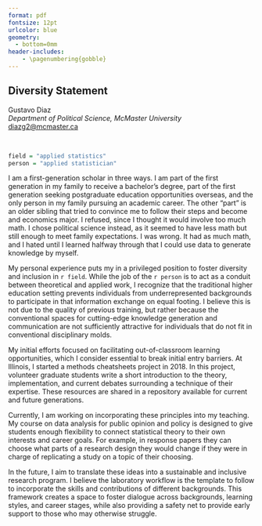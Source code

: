 ```yaml
---
format: pdf
fontsize: 12pt
urlcolor: blue
geometry:
  - bottom=0mm
header-includes:
    - \pagenumbering{gobble}
---
```

## Diversity Statement

Gustavo Diaz  
*Department of Political Science, McMaster University*  
<diazg2@mcmaster.ca>  
\hrule

&nbsp;

```r
field = "applied statistics"
person = "applied statistician"
```


I am a first-generation scholar in three ways. I am part of the first generation in my family to receive a bachelor's degree, part of the first generation seeking postgraduate education opportunities overseas, and the only person in my family pursuing an academic career. The other "part" is an older sibling that tried to convince me to follow their steps and become and economics major. I refused, since I thought it would involve too much math. I chose political science instead, as it seemed to have less math but still enough to meet family expectations. I was wrong. It had as much math, and I hated until I learned halfway through that I could use data to generate knowledge by myself.

My personal experience puts my in a privileged position to foster diversity and inclusion in `r field`. While the job of the `r person` is to act as a conduit between theoretical and applied work, I recognize that the traditional higher education setting prevents individuals from underrepresented backgrounds to participate in that information exchange on equal footing. I believe this is not due to the quality of previous training, but rather because the conventional spaces for cutting-edge knowledge generation and communication are not sufficiently attractive for individuals that do not fit in conventional disciplinary molds.

My initial efforts focused on facilitating out-of-classroom learning opportunities, which I consider essential to break initial entry barriers. At Illinois, I started a methods cheatsheets project in 2018. In this project, volunteer graduate students write a short introduction to the theory, implementation, and current debates surrounding a technique of their expertise. These resources are shared in a repository available for current and future generations.

Currently, I am working on incorporating these principles into my teaching. My course on data analysis for public opinion and policy is designed to give students enough flexibility to connect statistical theory to their own interests and career goals. For example, in response papers they can choose what parts of a research design they would change if they were in charge of replicating a study on a topic of their choosing.

In the future, I aim to translate these ideas into a sustainable and inclusive research program. I believe the laboratory workflow is the template to follow to incorporate the skills and contributions of different backgrounds. This framework creates a space to foster dialogue across backgrounds, learning styles, and career stages, while also providing a safety net to provide early support to those who may otherwise struggle.